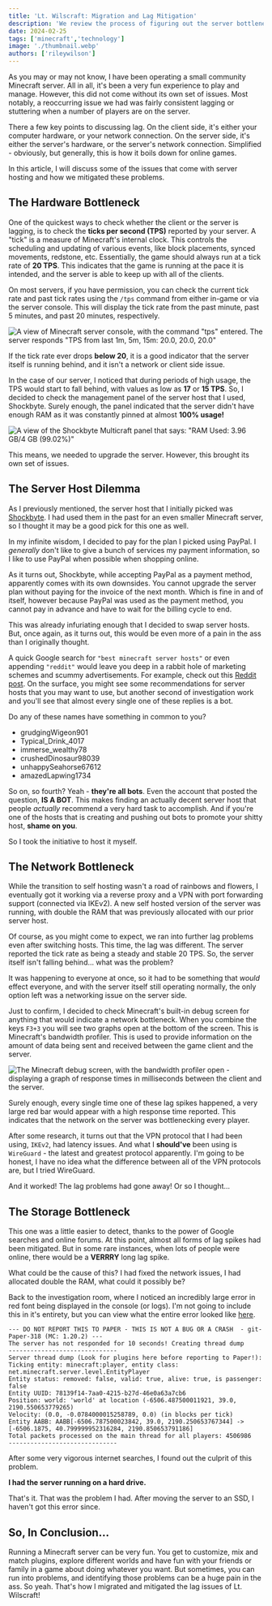 ```yaml
---
title: 'Lt. Wilscraft: Migration and Lag Mitigation'
description: 'We review the process of figuring out the server bottlenecks.'
date: 2024-02-25
tags: ['minecraft','technology']
image: './thumbnail.webp'
authors: ['rileywilson']
---
```


As you may or may not know, I have been operating a small community Minecraft server. All in all, it's been a very fun experience to play and manage. However, this did not come without its own set of issues. Most notably, a reoccurring issue we had was fairly consistent lagging or stuttering when a number of players are on the server.

There a few key points to discussing lag. On the client side, it's either your computer hardware, or your network connection. On the server side, it's either the server's hardware, or the server's network connection. Simplified - obviously, but generally, this is how it boils down for online games.

In this article, I will discuss some of the issues that come with server hosting and how we mitigated these problems.

## The Hardware Bottleneck
One of the quickest ways to check whether the client or the server is lagging, is to check the **ticks per second (TPS)** reported by your server. A "tick" is a measure of Minecraft's internal clock. This controls the scheduling and updating of various events, like block placements, synced movements, redstone, etc. Essentially, the game should always run at a tick rate of **20 TPS**. This indicates that the game is running at the pace it is intended, and the server is able to keep up with all of the clients.

On most servers, if you have permission, you can check the current tick rate and past tick rates using the `/tps` command from either in-game or via the server console. This will display the tick rate from the past minute, past 5 minutes, and past 20 minutes, respectively.

![A view of Minecraft server console, with the command "tps" entered. The server responds "TPS from last 1m, 5m, 15m: 20.0, 20.0, 20.0"](https://utfs.io/f/1HXxpZGmqtvTAYGbSBrzMsGH6VhfLm49KBPbvST5dauogwZi)

If the tick rate ever drops **below 20**, it is a good indicator that the server itself is running behind, and it isn't a network or client side issue.

In the case of our server, I noticed that during periods of high usage, the TPS would start to fall behind, with values as low as **17** or **15 TPS**. So, I decided to check the management panel of the server host that I used, Shockbyte. Surely enough, the panel indicated that the server didn't have enough RAM as it was constantly pinned at almost **100% usage!**

![A view of the Shockbyte Multicraft panel that says: "RAM Used: 3.96 GB/4 GB (99.02%)"](https://utfs.io/f/1HXxpZGmqtvTMLnd1XD9DSFTy5esulA1IUJOmcNPbKXVRkC3)

This means, we needed to upgrade the server. However, this brought its own set of issues.

## The Server Host Dilemma
As I previously mentioned, the server host that I initially picked was [Shockbyte](https://shockbyte.com). I had used them in the past for an even smaller Minecraft server, so I thought it may be a good pick for this one as well.

In my infinite wisdom, I decided to pay for the plan I picked using PayPal. I *generally* don't like to give a bunch of services my payment information, so I like to use PayPal when possible when shopping online.

As it turns out, Shockbyte, while accepting PayPal as a payment method, apparently comes with its own downsides. You cannot upgrade the server plan without paying for the invoice of the next month. Which is fine in and of itself, however because PayPal was used as the payment method, you cannot pay in advance and have to wait for the billing cycle to end.

This was already infuriating enough that I decided to swap server hosts. But, once again, as it turns out, this would be even more of a pain in the ass than I originally thought.

A quick Google search for `"best minecraft server hosts"` or even appending `"reddit"` would leave you deep in a rabbit hole of marketing schemes and scummy advertisements. For example, check out this [Reddit post](https://www.reddit.com/r/GameServerHosting101/comments/15t0kji/best_minecraft_server_hosting_service_according/). On the surface, you might see some recommendations for server hosts that you may want to use, but another second of investigation work and you'll see that almost every single one of these replies is a bot.

Do any of these names have something in common to you?

* grudgingWigeon901
* Typical_Drink_4017
* immerse_wealthy78
* crushedDinosaur98039
* unhappySeahorse67612
* amazedLapwing1734

So on, so fourth? Yeah - **they're all bots**. Even the account that posted the question, **IS A BOT**. This makes finding an actually decent server host that people *actually* recommend a very hard task to accomplish. And if you're one of the hosts that is creating and pushing out bots to promote your shitty host, **shame on you**.

So I took the initiative to host it myself.

## The Network Bottleneck
While the transition to self hosting wasn't a road of rainbows and flowers, I eventually got it working via a reverse proxy and a VPN with port forwarding support (connected via IKEv2). A new self hosted version of the server was running, with double the RAM that was previously allocated with our prior server host.

Of course, as you might come to expect, we ran into further lag problems even after switching hosts. This time, the lag was different. The server reported the tick rate as being a steady and stable 20 TPS. So, the server itself isn't falling behind... what was the problem?

It was happening to everyone at once, so it had to be something that *would* effect everyone, and with the server itself still operating normally, the only option left was a networking issue on the server side.

Just to confirm, I decided to check Minecraft's built-in debug screen for anything that would indicate a network bottleneck. When you combine the keys `F3+3` you will see two graphs open at the bottom of the screen. This is Minecraft's bandwidth profiler. This is used to provide information on the amount of data being sent and received between the game client and the server.

![The Minecraft debug screen, with the bandwidth profiler open - displaying a graph of response times in milliseconds between the client and the server.](https://utfs.io/f/1HXxpZGmqtvTFLgfVlmUC9p3NrRvueTSJVXW86G7AzK2hfq5)

Surely enough, every single time one of these lag spikes happened, a very large red bar would appear with a high response time reported. This indicates that the network on the server was bottlenecking every player.

After some research, it turns out that the VPN protocol that I had been using, `IKEv2`, had latency issues. And what I **should've** been using is `WireGuard` - the latest and greatest protocol apparently. I'm going to be honest, I have no idea what the difference between all of the VPN protocols are, but I tried WireGuard.

And it worked! The lag problems had gone away! Or so I thought...

## The Storage Bottleneck
This one was a little easier to detect, thanks to the power of Google searches and online forums. At this point, almost all forms of lag spikes had been mitigated. But in some rare instances, when lots of people were online, there would be a **VERRRY** long lag spike.

What could be the cause of this? I had fixed the network issues, I had allocated double the RAM, what could it possibly be?

Back to the investigation room, where I noticed an incredibly large error in red font being displayed in the console (or logs). I'm not going to include this in it's entirety, but you can view what the entire error looked like [here](https://gist.github.com/rcwdev/2e9008d2b958de56e1712dd96a1ded71).

```text
--- DO NOT REPORT THIS TO PAPER - THIS IS NOT A BUG OR A CRASH  - git-Paper-318 (MC: 1.20.2) ---
The server has not responded for 10 seconds! Creating thread dump
------------------------------
Server thread dump (Look for plugins here before reporting to Paper!):
Ticking entity: minecraft:player, entity class: net.minecraft.server.level.EntityPlayer
Entity status: removed: false, valid: true, alive: true, is passenger: false
Entity UUID: 78139f14-7aa0-4215-b27d-46e0a63a7cb6
Position: world: 'world' at location (-6506.487500011921, 39.0, 2190.550653779265)
Velocity: (0.0, -0.0784000015258789, 0.0) (in blocks per tick)
Entity AABB: AABB[-6506.787500023842, 39.0, 2190.250653767344] -> [-6506.1875, 40.799999952316284, 2190.850653791186]
Total packets processed on the main thread for all players: 4506986
------------------------------
```

After some very vigorous internet searches, I found out the culprit of this problem.

**I had the server running on a hard drive.**

That's it. That was the problem I had. After moving the server to an SSD, I haven't got this error since.


## So, In Conclusion...
Running a Minecraft server can be very fun. You get to customize, mix and match plugins, explore different worlds and have fun with your friends or family in a game about doing whatever you want. But sometimes, you can run into problems, and identifying those problems can be a huge pain in the ass. So yeah. That's how I migrated and mitigated the lag issues of Lt. Wilscraft!